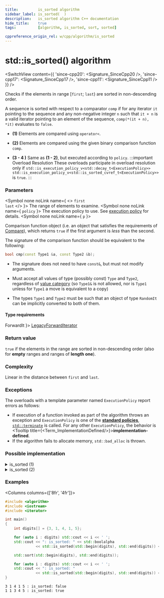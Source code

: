```yaml
---
title:         is_sorted algorithm
sidebar_label: is_sorted(  )
description:   is_sorted algorithm C++ documentation
hide_title:    true
tags:          [algorithm, is_sorted, sort, sorted]

cppreference_origin_rel: w/cpp/algorithm/is_sorted
---
```



<!-- Terms -->


<!----------------- Codes ---------------------->


# std::is_sorted() algorithm

<SwitchView content={{
  'since-cpp20': <Signature_SinceCpp20 />,
  'since-cpp17': <Signature_SinceCpp17 />,
  'since-cpp11': <Signature_SinceCpp11 />
}} />

Checks if the elements in range [`first`; `last`) are sorted in non-descending order.

A sequence is sorted with respect to a comparator `comp` if for any iterator `it` pointing to the sequence and any non-negative integer `n` such that `it + n` is a valid iterator pointing to an element of the sequence, `comp(*(it + n), *it)` evaluates to `false`.

- **(1)** Elements are compared using `operator<`.

- **(2)** Elements are compared using the given binary comparison function `comp`.

- **(3 - 4 )** Same as **(1 - 2)**, but executed according to `policy`.
	:::important Overload Resolution
	These overloads participate in overload resolution only if
	<Until v='cpp20'> <code>std::is_execution_policy_v&lt;std::decay_t&lt;ExecutionPolicy&gt;&gt;</code> </Until> <Since v='cpp20'> <code>std::is_execution_policy_v&lt;std::is_sorted_cvref_t&lt;ExecutionPolicy&gt;&gt;</code> </Since> is <code>true</code>.
	:::

### Parameters

<SymbolTable>

  <Symbol none noLink name={ <> <code>first</code> <br/> <code>last</code> </> }>
    The range of elements to examine.
  </Symbol>
  <Symbol none noLink name={ <code>policy</code> }>
    The execution policy to use. See <a href="#">execution policy</a> for details.
  </Symbol>
  <Symbol none noLink name={ <code>p</code> }>

Comparison function object (i.e. an object that satisfies the requirements of [Compare](/docs/named_req/Compare)),
which returns `true` if the first argument is *less* than the second.

The signature of the comparison function should be equivalent to the following:
```cpp
bool cmp(const Type1 &a, const Type2 &b);
```
- The signature does not need to have `const&`, but must not modify arguments.
- Must accept all values of type (possibly const) `Type` and `Type2`, regardless of [value category](#) (so `Type1&` is not allowed, <Since v='cpp11'>nor is <code>Type1</code> unless for <code>Type1</code> a move is equivalent to a copy</Since>)
- The types `Type1` and `Type2` must be such that an object of type `RandomIt` can be implicitly converted to both of them.


  </Symbol>

</SymbolTable>

#### Type requirements

<SymbolTable>
  <Symbol none noLink name={ <code>ForwardIt</code> }>
    <a href="/docs/named_req/LegacyForwardIterator">LegacyForwardIterator</a>
  </Symbol>
</SymbolTable>

### Return value

`true` if the elements in the range are sorted in non-descending order (also for **empty** ranges and ranges of **length one**).

### Complexity

Linear in the distance between `first` and `last`.

### Exceptions

The overloads with a template parameter named `ExecutionPolicy` report errors as follows:
- If execution of a function invoked as part of the algorithm throws an exception and `ExecutionPolicy` is one of the [**standard policies**](#), [`std::terminate`](#) is called.
	For any other `ExecutionPolicy`, the behavior is <Tooltip title={<Term_ImplementationDefined/>}>**implementation-defined**</Tooltip>.
- If the algorithm fails to allocate memory, `std::bad_alloc` is thrown.

### Possible implementation

<details>
<summary>is_sorted (1)</summary>

```cpp
template<class ForwardIt>
bool is_sorted(ForwardIt first, ForwardIt last)
{
    return std::is_sorted_until(first, last) == last;
}
```

</details>

<details>
<summary>is_sorted (2)</summary>

```cpp
template<class ForwardIt, class Compare>
bool is_sorted(ForwardIt first, ForwardIt last, Compare comp)
{
    return std::is_sorted_until(first, last, comp) == last;
}
```

</details>

### Examples

<Columns columns={['8fr', '4fr']}>
<div>

```cpp title='Main.cpp' showLineNumbers
#include <algorithm>
#include <iostream>
#include <iterator>

int main()
{
    int digits[] = {3, 1, 4, 1, 5};

    for (auto i : digits) std::cout << i << ' ';
    std::cout << ": is_sorted: " << std::boolalpha
              << std::is_sorted(std::begin(digits), std::end(digits)) << '\n';

    std::sort(std::begin(digits), std::end(digits));

    for (auto i : digits) std::cout << i << ' ';
    std::cout << ": is_sorted: "
              << std::is_sorted(std::begin(digits), std::end(digits)) << '\n';
}
```

</div>
<div>

```plaintext title="Output"
3 1 4 1 5 : is_sorted: false
1 1 3 4 5 : is_sorted: true
```

</div>
</Columns>

